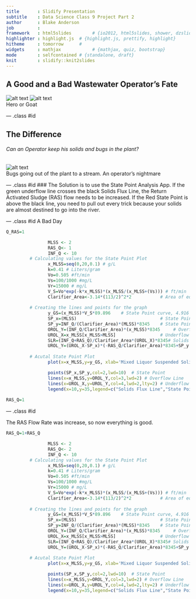 ```yaml
---
title       : Slidify Presentation
subtitle    : Data Science Class 9 Project Part 2
author      : Blake Anderson
job         : 
framework   : html5slides        # {io2012, html5slides, shower, dzslides, ...}
highlighter : highlight.js  # {highlight.js, prettify, highlight}
hitheme     : tomorrow      # 
widgets     : mathjax            # {mathjax, quiz, bootstrap}
mode        : selfcontained # {standalone, draft}
knit        : slidify::knit2slides
---
```


## A Good and a Bad Wastewater Operator's Fate
![alt text](http://alruralwater.com/about/News/images/2012_Awards_3.jpg) ![alt text](http://www.salem-news.com/stimg/february102010/handcuffed_new_.jpg)
<br />Hero or Goat

--- .class #id 

## The Difference
###### Can an Operator keep his solids and bugs in the plant?
![alt text](.//mod_1415118689814.jpg) 
<br />
Bugs going out of the plant to a stream. An operator's nightmare

--- .class #id
### The Solution is to use the State Point Analysis App. 
If the green underflow line crosses the black Solids Flux Line, the Return
Activated Sludge (RAS) flow needs to be increased.  If the Red State Point is 
above the black line, you need to pull out every trick because your solids
are almost destined to go into the river. 




--- .class #id
A Bad Day
```r
Q_RAS=1
```


```r
                MLSS <- 2
                RAS_Q<- 1
                INF_Q <- 10
         # Calculating values for the State Point Plot 
                x_MLSS=seq(0,20,0.1) # g/L
                k=0.41 # Liters/gram
                Vo=0.505 #ft/min
                Vs=100/1000 #mg/L
                Vr=15000 # mg/L
                V_S=Vo*exp(-k*x_MLSS)*(x_MLSS/(x_MLSS+(Vs))) # ft/min
                Clarifier_Area<-3.14*(113/2)^2*2           # Area of equipmlent                                   
                                     
         # Creating the lines and points for the graph
                y_GS=(x_MLSS)*V_S*89.896    # State Point curve, 4.916 is a unit conversion
                SP_x=(MLSS)                                # State Point x
                SP_y=INF_Q/(Clarifier_Area)*(MLSS)*8345    # State Point y 8.345 is a unit conversion
                OROL_Y=(INF_Q/Clarifier_Area)*(x_MLSS)*8345     # Overflow Rate Operating Line
                UROL_X=x_MLSS[x_MLSS>MLSS]                 # Underflow Rate Operating Line x values
                SLR=(INF_Q+RAS_Q)/Clarifier_Area*(UROL_X)*8345# Solids Loading Rate
                UROL_Y=(UROL_X-SP_x)*(-RAS_Q/Clarifier_Area)*8345+SP_y  # Underflow Rate Operating Line y value
         
         # Acutal State Point Plot
                plot(x=x_MLSS,y=y_GS, xlab='Mixed Liquor Suspended Solids (MLSS mg/L)',ylab="Settling Flux (GS) (lb/ft^2/day",main='State Point Graph',type="l")

                points(SP_x,SP_y,col=2,lwd=10)  # State Point
                lines(x=x_MLSS,y=OROL_Y,col=3,lwd=2) # Overflow Line
                lines(x=UROL_X,y=UROL_Y,col=4,lwd=2,lty=2) # Underflow rate
                legend(x=10,y=35,legend=c("Solids Flux Line","State Point","Overflow Rate","Underflow Rate"),col=c(1,2,3,4),lty=c(1,1,1,2),lwd=c(1,10,2,2))
                
RAS_Q=1

```

--- .class #id

The RAS Flow Rate was increase, so now everything is good.
```r
RAS_Q=1+RAS_Q
```

```r
                MLSS <- 2
                RAS_Q<- 2
                INF_Q <- 10
         # Calculating values for the State Point Plot 
                x_MLSS=seq(0,20,0.1) # g/L
                k=0.41 # Liters/gram
                Vo=0.505 #ft/min
                Vs=100/1000 #mg/L
                Vr=15000 # mg/L
                V_S=Vo*exp(-k*x_MLSS)*(x_MLSS/(x_MLSS+(Vs))) # ft/min
                Clarifier_Area<-3.14*(113/2)^2*2           # Area of equipmlent                                   
                                     
         # Creating the lines and points for the graph
                y_GS=(x_MLSS)*V_S*89.896    # State Point curve, 4.916 is a unit conversion
                SP_x=(MLSS)                                # State Point x
                SP_y=INF_Q/(Clarifier_Area)*(MLSS)*8345    # State Point y 8.345 is a unit conversion
                OROL_Y=(INF_Q/Clarifier_Area)*(x_MLSS)*8345     # Overflow Rate Operating Line
                UROL_X=x_MLSS[x_MLSS>MLSS]                 # Underflow Rate Operating Line x values
                SLR=(INF_Q+RAS_Q)/Clarifier_Area*(UROL_X)*8345# Solids Loading Rate
                UROL_Y=(UROL_X-SP_x)*(-RAS_Q/Clarifier_Area)*8345+SP_y  # Underflow Rate Operating Line y value
         
         # Acutal State Point Plot
                plot(x=x_MLSS,y=y_GS, xlab='Mixed Liquor Suspended Solids (MLSS mg/L)',ylab="Settling Flux (GS) (lb/ft^2/day",main='State Point Graph',type="l")

                points(SP_x,SP_y,col=2,lwd=10)  # State Point
                lines(x=x_MLSS,y=OROL_Y,col=3,lwd=2) # Overflow Line
                lines(x=UROL_X,y=UROL_Y,col=4,lwd=2,lty=2) # Underflow rate
                legend(x=10,y=35,legend=c("Solids Flux Line","State Point","Overflow Rate","Underflow Rate"),col=c(1,2,3,4),lty=c(1,1,1,2),lwd=c(1,10,2,2))
```




